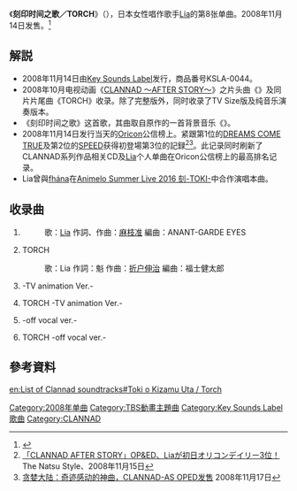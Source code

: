 {{Infobox song
| name       = 刻印时间之歌/TORCH
| type       = [[单曲|单曲]]
| cover      = KSLA-0044.jpg
| artist     = [[Lia|Lia]]
| released   = 2008年11月14日
| recorded   = 
| genre      = [[動畫歌曲|動畫歌曲]]
| length     = 
| label      = [[Key_Sounds_Label|Key Sounds Label]]
| producer   = 
| chart_position = *周排行最高第13位（[[Oricon|Oricon]]）
| certification = 
| prev_title = [[Over_the_Future_(Lia)|Over the Future]]
| prev_year  = 2006
| next_title = [[My_Soul,_Your_Beats!/Brave_Song|My Soul,Your Beats!]]
| next_year  = 2010
| misc       = 
}}
{{Japanese|japanese=時を刻む唄/TORCH|kana=ときをきざむうた/トーチ|romaji=Toki o Kizamu Uta/Tōchi}}

《'''刻印时间之歌／TORCH'''》（{{lang|ja|時を刻む唄/TORCH}}），日本女性唱作歌手[[Lia|Lia]]的第8张单曲。2008年11月14日发售。<ref>{{citeweb|url=http://key.soundslabel.com/discography.html|title=Key Sounds Label's discography|publisher=[[Key_Sounds_Label|Key Sounds Label]]|accessdate=2007年3月15日|language=Ja|archive-date=2012年8月7日|archive-url=https://www.webcitation.org/69kHmVY4H?url=http://key.soundslabel.com/discography.html|dead-url=no}}</ref>

== 解説 ==
* 2008年11月14日由[[Key_Sounds_Label|Key Sounds Label]]发行，商品番号KSLA-0044。
* 2008年10月电视动画《[[CLANNAD|CLANNAD 〜AFTER STORY〜]]》之片头曲《{{lang|ja|時を刻む唄}}》及同片片尾曲《TORCH》收录。除了完整版外，同时收录了TV Size版及纯音乐演奏版本。
* 《刻印时间之歌》这首歌，其曲取自原作的一首背景音乐《{{lang|ja|同じ高みへ}}》。
* 2008年11月14日发行当天的[[Oricon|Oricon]]公信榜上。紧跟第1位的[[美梦成真_(乐团)|DREAMS COME TRUE]]及第2位的[[SPEED_(日本音樂團體)|SPEED]]获得初登場第3位的記録<ref>[http://blog.livedoor.jp/ustan777/archives/51419691.html 「CLANNAD AFTER STORY」OP&ED、Liaが初日オリコンデイリー3位！] {{Wayback|url=http://blog.livedoor.jp/ustan777/archives/51419691.html |date=20090426065316 }} The Natsu Style、2008年11月15日</ref><ref>[http://news.greedland.net/Channel/content/2008/200811/20081117/15240.html 贪婪大陆：奇迹感动的神曲，CLANNAD-AS OPED发售] {{Wayback|url=http://news.greedland.net/Channel/content/2008/200811/20081117/15240.html |date=20081218211555 }} 2008年11月17日</ref>。此记录同时刷新了CLANNAD系列作品相关CD及[[Lia|Lia]]个人单曲在Oricon公信榜上的最高排名记录。
* Lia曾與[[fhána|fhána]]在[[Animelo_Summer_Live_2016_刻-TOKI-|Animelo Summer Live 2016 刻-TOKI-]]中合作演唱本曲。

==收录曲==
#{{lang|ja|時を刻む唄}}
#:歌：[[Lia|Lia]] 作詞、作曲：[[麻枝准|麻枝准]] 編曲：ANANT-GARDE EYES
#TORCH
#:歌：Lia 作詞：魁 作曲：[[折户伸治|折户伸治]] 編曲：福士健太郎
#{{lang|ja|時を刻む唄}} -TV animation Ver.-
#TORCH -TV animation Ver.-
#{{lang|ja|時を刻む唄}} -off vocal ver.-
#TORCH -off vocal ver.-

== 參考資料 ==
{{Reflist}}

{{Key}}
{{DEFAULTSORT:Toki wo Kizamu Uta/Torch}}

[[Category:2008年单曲|Category:2008年单曲]]
[[Category:TBS動畫主題曲|Category:TBS動畫主題曲]]
[[Category:Key_Sounds_Label歌曲|Category:Key Sounds Label歌曲]]
[[Category:CLANNAD|Category:CLANNAD]]

[[en:List_of_Clannad_soundtracks#Toki_o_Kizamu_Uta_/_Torch|en:List of Clannad soundtracks#Toki o Kizamu Uta / Torch]]